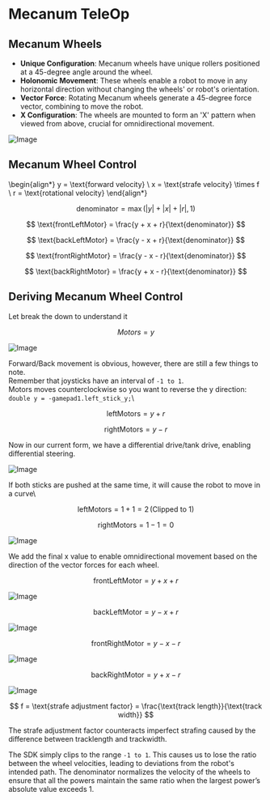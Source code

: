 # Mecanum TeleOp

## Mecanum Wheels

- **Unique Configuration**: Mecanum wheels have unique rollers positioned at a 45-degree angle around the wheel.
- **Holonomic Movement**: These wheels enable a robot to move in any horizontal direction without changing the wheels' or robot's orientation.
- **Vector Force**: Rotating Mecanum wheels generate a 45-degree force vector, combining to move the robot.
- **X Configuration**: The wheels are mounted to form an 'X' pattern when viewed from above, crucial for omnidirectional movement.

![Image](/assets/mecanumDirections.png)

## Mecanum Wheel Control

\begin{align*}
y = \text{forward velocity} \\
x = \text{strafe velocity} \times f \\
r = \text{rotational velocity}
\end{align*}

$$
\text{denominator} = \max(\lvert y \rvert + \lvert x \rvert + \lvert r \rvert, 1)
$$

$$
\text{frontLeftMotor} = \frac{y + x + r}{\text{denominator}}
$$

$$
\text{backLeftMotor} = \frac{y - x + r}{\text{denominator}}
$$

$$
\text{frontRightMotor} = \frac{y - x - r}{\text{denominator}}
$$

$$
\text{backRightMotor} = \frac{y + x - r}{\text{denominator}}
$$

## Deriving Mecanum Wheel Control

Let break the down to understand it

$$Motors = y$$

![Image](/assets/forward_backward.png)

Forward/Back movement is obvious, however, there are still a few things to note.\
Remember that joysticks have an interval of `-1 to 1`.\
Motors moves counterclockwise so you want to reverse the y direction:\
`double y = -gamepad1.left_stick_y;`\

$$
\text{leftMotors} = y + r
$$

$$
\text{rightMotors} = y - r
$$

Now in our current form, we have a differential drive/tank drive, enabling differential steering.

![Image](/assets/rotation.png)

If both sticks are pushed at the same time, it will cause the robot to move in a curve\

$$
\text{leftMotors} = 1 + 1 = 2 \, (\text{Clipped to } 1)
$$

$$
\text{rightMotors} = 1 - 1 = 0
$$

![Image](/assets/curve.png)

We add the final x value to enable omnidirectional movement based on the direction of the vector forces for each wheel.

$$
\text{frontLeftMotor} = y + x + r
$$

![Image](/assets/FL.png)

$$
\text{backLeftMotor} = y - x + r
$$

![Image](/assets/BL.png)

$$
\text{frontRightMotor} = y - x - r
$$

![Image](/assets/FR.png)

$$
\text{backRightMotor} = y + x - r
$$

![Image](/assets/BR.png)

$$
f = \text{strafe adjustment factor} = \frac{\text{track length}}{\text{track width}}
$$

The strafe adjustment factor counteracts imperfect strafing caused by the difference between tracklength and trackwidth.

The SDK simply clips to the range `-1 to 1`. This causes us to lose the ratio between the wheel velocities, leading to deviations from the robot's intended path. The denominator normalizes the velocity of the wheels to ensure that all the powers maintain the same ratio when the largest power’s absolute value exceeds 1.
